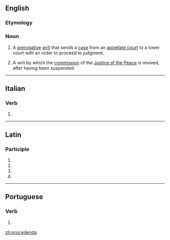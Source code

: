 ==English==

===Etymology===
{{etyl|la|en}} {{lena}}

===Noun===
{{en-noun}}
{{wikipedia}}

# {{context|legal|lang=en}} A [[prerogative]] [[writ]] that sends a [[case]] from an [[appellate court]] to a lower court with an order to proceed to judgment.
# {{context|legal|lang=en}} A writ by which the [[commission]] of the [[Justice of the Peace]] is revived, after having been suspended.
#: {{rfquotek|Tomlins}}
#: {{rfquotek|Burrill}}

----

==Italian==

===Verb===
{{head|it}}

# {{gerund of|procedere|lang=it}}

----

==Latin==

===Participle===
{{la-part-form|prōcēdendō}}

# {{inflection of|prōcēdendus||dat|m|s|lang=la}}
# {{inflection of|prōcēdendus||dat|n|s|lang=la}}
# {{inflection of|prōcēdendus||abl|m|s|lang=la}}
# {{inflection of|prōcēdendus||abl|n|s|lang=la}}

----

==Portuguese==

===Verb===
{{head|pt}}

# {{gerund of|proceder|lang=pt}}

[[zh:procedendo]]